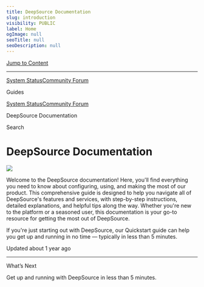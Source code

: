 ```yaml
---
title: DeepSource Documentation
slug: introduction
visibility: PUBLIC
label: Home
ogImage: null
seoTitle: null
seoDescription: null
---
```

[Jump to Content](#content)

* * *

[System Status](https://deepsourcestatus.com/)[Community Forum](https://discuss.deepsource.com/)

Guides

[System Status](https://deepsourcestatus.com/)[Community Forum](https://discuss.deepsource.com/)

DeepSource Documentation

Search

DeepSource Documentation
========================

![](https://files.readme.io/82758ce-small-DeepSource_Documentation_Header_Banner_2000x500.png)

Welcome to the DeepSource documentation! Here, you'll find everything you need to know about configuring, using, and making the most of our product. This comprehensive guide is designed to help you navigate all of DeepSource's features and services, with step-by-step instructions, detailed explanations, and helpful tips along the way. Whether you're new to the platform or a seasoned user, this documentation is your go-to resource for getting the most out of DeepSource.

If you're just starting out with DeepSource, our Quickstart guide can help you get up and running in no time — typically in less than 5 minutes.

Updated about 1 year ago

* * *

What’s Next

Get up and running with DeepSource in less than 5 minutes.
